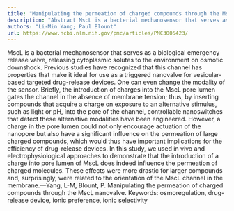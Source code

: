 ```yaml
---
title: "Manipulating the permeation of charged compounds through the MscL nanovalve"
description: "Abstract MscL is a bacterial mechanosensor that serves as a biological emergency release valve, releasing cytoplasmic solutes to the environment on osmotic downshock. Previous studies have recognized ..."
authors: "Li-Min Yang; Paul Blount"
url: https://www.ncbi.nlm.nih.gov/pmc/articles/PMC3005423/
---
```


MscL is a bacterial mechanosensor that serves as a biological emergency release valve, releasing cytoplasmic solutes to the environment on osmotic downshock. Previous studies have recognized that this channel has properties that make it ideal for use as a triggered nanovalve for vesicular-based targeted drug-release devices. One can even change the modality of the sensor. Briefly, the introduction of charges into the MscL pore lumen gates the channel in the absence of membrane tension; thus, by inserting compounds that acquire a charge on exposure to an alternative stimulus, such as light or pH, into the pore of the channel, controllable nanoswitches that detect these alternative modalities have been engineered. However, a charge in the pore lumen could not only encourage actuation of the nanopore but also have a significant influence on the permeation of large charged compounds, which would thus have important implications for the efficiency of drug-release devices. In this study, we used in vivo and electrophysiological approaches to demonstrate that the introduction of a charge into pore lumen of MscL does indeed influence the permeation of charged molecules. These effects were more drastic for larger compounds and, surprisingly, were related to the orientation of the MscL channel in the membrane.—Yang, L-M, Blount, P. Manipulating the permeation of charged compounds through the MscL nanovalve. Keywords: osmoregulation, drug-release device, ionic preference, ionic selectivity
